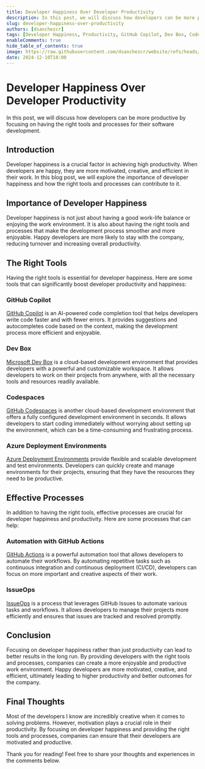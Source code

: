 ```yaml
---
title: Developer Happiness Over Developer Productivity
description: In this post, we will discuss how developers can be more productive by focusing on having the right tools and processes for their software development.
slug: developer-happiness-over-productivity
authors: [dsanchezcr]
tags: [Developer Happiness, Productivity, GitHub Copilot, Dev Box, Codespaces, Azure Deployment Environments, GitHub Actions]
enableComments: true
hide_table_of_contents: true
image: https://raw.githubusercontent.com/dsanchezcr/website/refs/heads/main/static/img/blog/2024-12-10-DeveloperHappiness/DeveloperHappiness.jpg
date: 2024-12-10T18:00
---
```


# Developer Happiness Over Developer Productivity

In this post, we will discuss how developers can be more productive by focusing on having the right tools and processes for their software development.

<!--truncate-->

## Introduction

Developer happiness is a crucial factor in achieving high productivity. When developers are happy, they are more motivated, creative, and efficient in their work. In this blog post, we will explore the importance of developer happiness and how the right tools and processes can contribute to it.

## Importance of Developer Happiness

Developer happiness is not just about having a good work-life balance or enjoying the work environment. It is also about having the right tools and processes that make the development process smoother and more enjoyable. Happy developers are more likely to stay with the company, reducing turnover and increasing overall productivity.

## The Right Tools

Having the right tools is essential for developer happiness. Here are some tools that can significantly boost developer productivity and happiness:

### GitHub Copilot

[GitHub Copilot](https://github.com/features/copilot) is an AI-powered code completion tool that helps developers write code faster and with fewer errors. It provides suggestions and autocompletes code based on the context, making the development process more efficient and enjoyable.

### Dev Box

[Microsoft Dev Box](https://azure.microsoft.com/en-us/services/dev-box/) is a cloud-based development environment that provides developers with a powerful and customizable workspace. It allows developers to work on their projects from anywhere, with all the necessary tools and resources readily available.

### Codespaces

[GitHub Codespaces](https://github.com/features/codespaces) is another cloud-based development environment that offers a fully configured development environment in seconds. It allows developers to start coding immediately without worrying about setting up the environment, which can be a time-consuming and frustrating process.

### Azure Deployment Environments

[Azure Deployment Environments](https://azure.microsoft.com/en-us/services/deployment-environments/) provide flexible and scalable development and test environments. Developers can quickly create and manage environments for their projects, ensuring that they have the resources they need to be productive.

## Effective Processes

In addition to having the right tools, effective processes are crucial for developer happiness and productivity. Here are some processes that can help:

### Automation with GitHub Actions

[GitHub Actions](https://github.com/features/actions) is a powerful automation tool that allows developers to automate their workflows. By automating repetitive tasks such as continuous integration and continuous deployment (CI/CD), developers can focus on more important and creative aspects of their work.

### IssueOps

[IssueOps](https://github.blog/2021-04-13-issue-ops-automation-for-everyone/) is a process that leverages GitHub Issues to automate various tasks and workflows. It allows developers to manage their projects more efficiently and ensures that issues are tracked and resolved promptly.

## Conclusion

Focusing on developer happiness rather than just productivity can lead to better results in the long run. By providing developers with the right tools and processes, companies can create a more enjoyable and productive work environment. Happy developers are more motivated, creative, and efficient, ultimately leading to higher productivity and better outcomes for the company.

## Final Thoughts

Most of the developers I know are incredibly creative when it comes to solving problems. However, motivation plays a crucial role in their productivity. By focusing on developer happiness and providing the right tools and processes, companies can ensure that their developers are motivated and productive.

Thank you for reading! Feel free to share your thoughts and experiences in the comments below.
